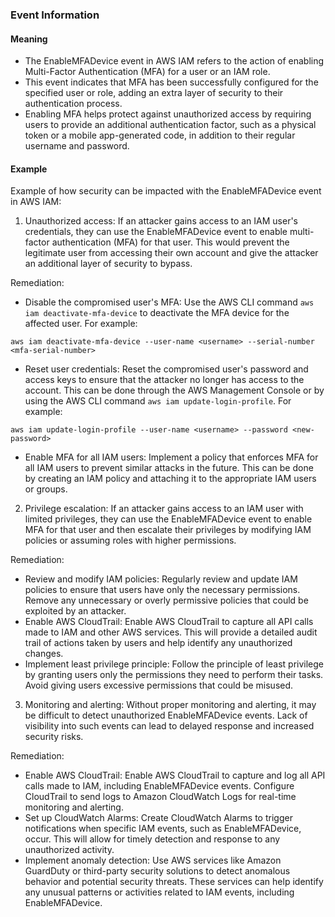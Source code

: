 
### Event Information

#### Meaning

- The EnableMFADevice event in AWS IAM refers to the action of enabling Multi-Factor Authentication (MFA) for a user or an IAM role.
- This event indicates that MFA has been successfully configured for the specified user or role, adding an extra layer of security to their authentication process.
- Enabling MFA helps protect against unauthorized access by requiring users to provide an additional authentication factor, such as a physical token or a mobile app-generated code, in addition to their regular username and password.

#### Example

Example of how security can be impacted with the EnableMFADevice event in AWS IAM:

1. Unauthorized access: If an attacker gains access to an IAM user's credentials, they can use the EnableMFADevice event to enable multi-factor authentication (MFA) for that user. This would prevent the legitimate user from accessing their own account and give the attacker an additional layer of security to bypass.

Remediation:
- Disable the compromised user's MFA: Use the AWS CLI command `aws iam deactivate-mfa-device` to deactivate the MFA device for the affected user. For example:
```
aws iam deactivate-mfa-device --user-name <username> --serial-number <mfa-serial-number>
```
- Reset user credentials: Reset the compromised user's password and access keys to ensure that the attacker no longer has access to the account. This can be done through the AWS Management Console or by using the AWS CLI command `aws iam update-login-profile`. For example:
```
aws iam update-login-profile --user-name <username> --password <new-password>
```
- Enable MFA for all IAM users: Implement a policy that enforces MFA for all IAM users to prevent similar attacks in the future. This can be done by creating an IAM policy and attaching it to the appropriate IAM users or groups.

2. Privilege escalation: If an attacker gains access to an IAM user with limited privileges, they can use the EnableMFADevice event to enable MFA for that user and then escalate their privileges by modifying IAM policies or assuming roles with higher permissions.

Remediation:
- Review and modify IAM policies: Regularly review and update IAM policies to ensure that users have only the necessary permissions. Remove any unnecessary or overly permissive policies that could be exploited by an attacker.
- Enable AWS CloudTrail: Enable AWS CloudTrail to capture all API calls made to IAM and other AWS services. This will provide a detailed audit trail of actions taken by users and help identify any unauthorized changes.
- Implement least privilege principle: Follow the principle of least privilege by granting users only the permissions they need to perform their tasks. Avoid giving users excessive permissions that could be misused.

3. Monitoring and alerting: Without proper monitoring and alerting, it may be difficult to detect unauthorized EnableMFADevice events. Lack of visibility into such events can lead to delayed response and increased security risks.

Remediation:
- Enable AWS CloudTrail: Enable AWS CloudTrail to capture and log all API calls made to IAM, including EnableMFADevice events. Configure CloudTrail to send logs to Amazon CloudWatch Logs for real-time monitoring and alerting.
- Set up CloudWatch Alarms: Create CloudWatch Alarms to trigger notifications when specific IAM events, such as EnableMFADevice, occur. This will allow for timely detection and response to any unauthorized activity.
- Implement anomaly detection: Use AWS services like Amazon GuardDuty or third-party security solutions to detect anomalous behavior and potential security threats. These services can help identify any unusual patterns or activities related to IAM events, including EnableMFADevice.

